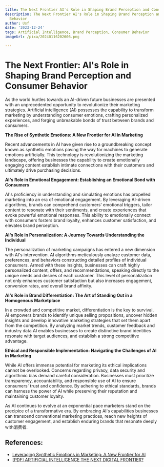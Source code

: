 ```yaml
---
title: The Next Frontier AI's Role in Shaping Brand Perception and Consumer Behavior
description: The Next Frontier AI's Role in Shaping Brand Perception and Consumer
  Behavior
author: Usf
date: '2023-12-24'
tags: Artificial Intelligence, Brand Perception, Consumer Behavior
imageUrl: /pixa/20240116202606.png

---
```

# The  Next Frontier: AI's Role in Shaping Brand Perception and Consumer Behavior

As the world hurtles  towards an AI-driven future businesses are presented with an unprecedented  opportunity to revolutionize their marketing strategies. Artificial  intelligence (AI) possesses the capability to transform marketing by understanding  consumer emotions, crafting personalized experiences, and forging unbreakable bonds of trust between brands and consumers.

**The Rise of  Synthetic Emotions: A  New Frontier  for AI in Marketing**

Recent advancements  in AI have given rise to a groundbreaking concept known as synthetic emotions paving the way  for machines to generate emotions artificially. This technology is revolutionizing  the marketing landscape, offering businesses the capability to create emotionally engaging  content establish intimate connections with their customers and ultimately drive purchasing decisions.

**AI's Role  in  Emotional Engagement: Establishing an Emotional Bond with Consumers**

AI's proficiency in understanding and simulating emotions has propelled marketing  into an era of  emotional  engagement. By leveraging  AI-driven algorithms, brands can comprehend customers' emotional triggers, tailor content to resonate with their sentiments, and create experiences that evoke powerful emotional responses. This ability to emotionally connect with consumers fosters brand loyalty, enhances customer satisfaction, and  elevates brand  perception.

**AI's Role in Personalization: A Journey Towards Understanding the Individual**

The personalization of marketing campaigns has entered a new dimension  with AI's intervention. AI algorithms meticulously analyze customer data, preferences, and  behaviors constructing  detailed profiles of individual consumers. Armed with these insights, businesses can craft highly personalized content, offers,  and  recommendations, speaking directly to  the unique needs  and desires of each customer. This level of  personalization not only enhances customer satisfaction but also increases engagement, conversion rates,  and  overall brand affinity.

**AI's Role in Brand Differentiation: The Art of Standing Out in a Homogenous Marketplace**

In a crowded and competitive market, differentiation is the key to survival. AI  empowers brands to identify unique selling propositions, uncover hidden insights and develop  innovative marketing strategies that set them apart from the competition. By analyzing market trends, customer feedback and industry data AI enables businesses to  create distinctive  brand identities resonate with target audiences, and establish a strong competitive advantage.

**Ethical and Responsible Implementation: Navigating the Challenges of AI in Marketing**

While AI  offers immense potential for marketing its ethical implications cannot be overlooked. Concerns regarding  privacy, data  security and algorithmic bias demand careful consideration. Businesses must prioritize transparency,  accountability,  and responsible use of  AI to ensure consumers' trust and confidence. By adhering to ethical standards,  brands can harness the power of AI while preserving their reputation and  maintaining customer loyalty.

As AI continues to evolve at an exponential pace marketers stand on the precipice of a transformative era. By embracing AI's  capabilities businesses can transcend conventional marketing practices, reach new heights  of customer engagement, and establish enduring brands that resonate deeply with消费者.

## References:
- [Leveraging Synthetic Emotions in Marketing: A New Frontier for AI](https://www.linkedin.com/pulse/leveraging-synthetic-emotions-marketing-new-frontier-ai-qmesc)
- [[PDF] ARTIFICIAL INTELLIGENCE THE NEXT DIGITAL FRONTIER?](https://www.mckinsey.com/~/media/mckinsey/industries/advanced%20electronics/our%20insights/how%20artificial%20intelligence%20can%20deliver%20real%20value%20to%20companies/mgi-artificial-intelligence-discussion-paper.ashx)
